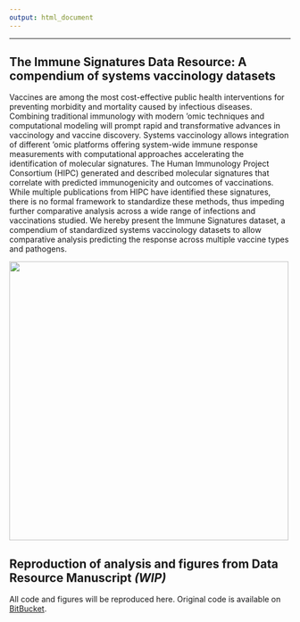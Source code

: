 ```yaml
---
output: html_document
---
```


***

## The Immune Signatures Data Resource: A compendium of systems vaccinology datasets
<!-- * **Title:** Data Resource Manuscript 
* **Publication Date:** August 24, 2017
* **Journal:** Science Immunology
* **Authors:** The HIPC-CHI Signatures Project Team and the HIPC-I Consortium
* **Manuscript Link:** <http://immunology.sciencemag.org/content/2/14/eaal4656>
* **Contact Name:** Dr. Steven Kleinstein
* **Contact Email:** steven.kleinstein@yale.edu
--> 

Vaccines are among the most cost-effective public health interventions for preventing 
morbidity and mortality caused by infectious diseases. Combining traditional immunology 
with modern 'omic techniques and computational modeling will prompt rapid and 
transformative advances in vaccinology and vaccine discovery. Systems vaccinology allows 
integration of different 'omic platforms offering system-wide immune response measurements 
with computational approaches accelerating the identification of molecular signatures. 
The Human Immunology Project Consortium (HIPC) generated and described molecular signatures 
that correlate with predicted immunogenicity and outcomes of vaccinations. While multiple 
publications from HIPC have identified these signatures, there is no formal framework to 
standardize these methods, thus impeding further comparative analysis across a wide range 
of infections and vaccinations studied. We hereby present the Immune Signatures dataset, a 
compendium of standardized systems vaccinology datasets to allow comparative analysis 
predicting the response across multiple vaccine types and pathogens. 

<img src="/ImmuneSignatures2/images/HIPCFigure-small.png" class="center" style="width:500px;"></img>

## Reproduction of analysis and figures from Data Resource Manuscript _(WIP)_

All code and figures will be reproduced here. Original code is available on [BitBucket](https://bitbucket.org/kleinstein/hipc-signatures). 



